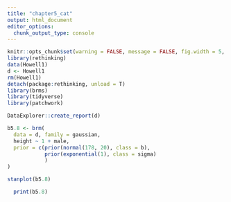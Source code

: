 ```yaml
---
title: "chapter5_cat"
output: html_document
editor_options: 
  chunk_output_type: console
---
```


```r
knitr::opts_chunk$set(warning = FALSE, message = FALSE, fig.width = 5, fig.height = 5)
library(rethinking)
data(Howell1)
d <- Howell1
rm(Howell1)
detach(package:rethinking, unload = T)
library(brms)
library(tidyverse)
library(patchwork)
```
```r
DataExplorer::create_report(d)
```
```r
b5.8 <- brm(
  data = d, family = gaussian,
  height ~ 1 + male,
  prior = c(prior(normal(178, 20), class = b),
            prior(exponential(1), class = sigma)
            )
)
```
```r
stanplot(b5.8)
```
```r
  print(b5.8)
```


